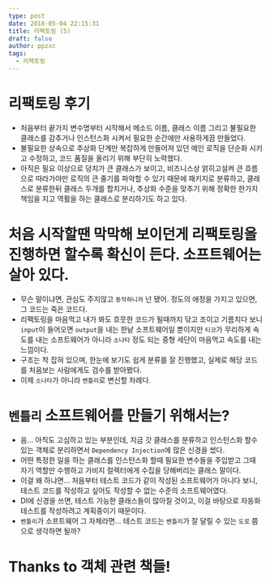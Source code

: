 ```yaml
---
type: post
date: 2018-05-04 22:15:31
title: 리팩토링 (5)
draft: false
author: ppzxc
tags:
  - 리팩토링
---
```


# 리팩토링 후기

- 처음부터 끝가지 변수명부터 시작해서 메소드 이름, 클래스 이름 그리고 불필요한 클래스를 감추거나 인스턴스화 시켜서 필요한 순간에만 사용하게끔 만들었다.
- 불필요한 상속으로 추상화 단계만 복잡하게 만들어져 있던 메인 로직을 단순화 시키고 수정하고, 코드 품질을 올리기 위해 부단히 노력했다.
- 아직은 필요 이상으로 덩치가 큰 클래스가 보이고, 비즈니스상 얽히고설켜 큰 흐름으로 따라가야만 로직의 큰 줄기를 파악할 수 있기 때문에 패키지로 분류하고, 클래스로 분류한뒤 클래스 두개를 합치거나, 추상화 수준을 맞추기 위해 정확한 한가지 책임을 지고 역활을 하는 클래스로 분리하기도 하고 있다.

# 처음 시작할땐 막막해 보이던게 리팩토링을 진행하면 할수록 확신이 든다. 소프트웨어는 살아 있다.

- 무슨 말이냐면, 관심도 주지않고 `동작하니까` 넌 됐어. 정도의 애정을 가지고 있으면, 그 코드는 죽은 코드다.
- 리팩토링을 마음먹고 내가 봐도 흐뭇한 코드가 될때까지 닦고 조이고 기름치다 보니 `input`이 들어오면 `output`을 내는 한낱 소프트웨어일 뿐이지만 `티코`가 무리하게 속도를 내는 소프트웨어가 아니라 `소나타` 정도 되는 중형 세단이 마음먹고 속도를 내는 느낌이다.
- 구조는 착 잡혀 있으며, 한눈에 보기도 쉽게 분류를 잘 진행했고, 실제로 해당 코드를 처음보는 사람에게도 검수를 받아봤다.
- 이제 `소나타`가 아니라 `벤틀리`로 변신할 차례다.

# `벤틀리` 소프트웨어를 만들기 위해서는?

- 음... 아직도 고심하고 있는 부분인데, 지금 갓 클래스를 분류하고 인스턴스화 할수 있는 객체로 분리하면서 `Dependency Injection`에 많은 신경을 썼다.
- 어떤 특정한 일을 하는 클래스를 인스턴스화 할때 필요한 변수들을 주입받고 그때 자기 역할만 수행하고 가비지 컬렉터에게 수집을 당해버리는 클래스 말이다.
- 이걸 왜 하냐면... 처음부터 테스트 코드가 같이 작성된 소프트웨어가 아니다 보니, 테스트 코드를 작성하고 싶어도 작성할 수 없는 수준의 소프트웨어였다.
- DI에 신경을 쓰면, 테스트 가능한 클래스들이 많아질 것이고, 이걸 바탕으로 자동화 테스트를 작성하려고 계획중이기 때문이다.
- `벤틀리`가 소프트웨어 그 자체라면... 테스트 코드는 `벤틀리`가 잘 달릴 수 있는 `도로` 쯤으로 생각하면 될까?

# Thanks to 객체 관련 책들!
